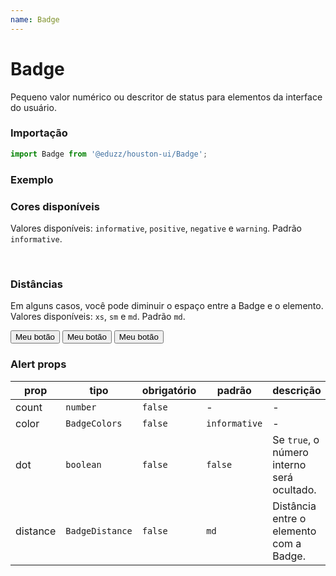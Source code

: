 ```yaml
---
name: Badge
---
```





# Badge

Pequeno valor numérico ou descritor de status para elementos da interface do usuário.

### Importação

```js
import Badge from '@eduzz/houston-ui/Badge';
```

### Exemplo

<Playground>
  <IconButton>
    <Badge>
      <Icon />
    </Badge>
  </IconButton>
  <IconButton>
    <Badge count={9}>
      <Icon />
    </Badge>
  </IconButton>
  <IconButton>
    <Badge count={101}>
      <Icon />
    </Badge>
  </IconButton>
</Playground>

### Cores disponíveis

Valores disponíveis: `informative`, `positive`, `negative` e `warning`. Padrão `informative`.

<Playground>
  <IconButton>
    <Badge count={101}>
      <Icon />
    </Badge>
  </IconButton>
  <IconButton>
    <Badge count={101} color='positive'>
      <Icon />
    </Badge>
  </IconButton>
  <IconButton>
    <Badge count={101} color='negative'>
      <Icon />
    </Badge>
  </IconButton>
  <IconButton>
    <Badge count={101} color='warning'>
      <Icon />
    </Badge>
  </IconButton>
  <br />
  <IconButton>
    <Badge dot>
      <Icon />
    </Badge>
  </IconButton>
  <IconButton>
    <Badge dot color='positive'>
      <Icon />
    </Badge>
  </IconButton>
  <IconButton>
    <Badge dot color='negative'>
      <Icon />
    </Badge>
  </IconButton>
  <IconButton>
    <Badge dot color='warning'>
      <Icon />
    </Badge>
  </IconButton>
</Playground>

### Distâncias

Em alguns casos, você pode diminuir o espaço entre a Badge e o elemento. Valores disponíveis: `xs`, `sm` e `md`. Padrão `md`.

<Playground>
  <div style={{ display: 'inline-flex', gap: 16 }}>
    <Badge count={101} distance='xs'>
      <Button>Meu botão</Button>
    </Badge>
    <Badge count={101} distance='sm'>
      <Button>Meu botão</Button>
    </Badge>
    <Badge count={101} distance='md'>
      <Button>Meu botão</Button>
    </Badge>
  </div>
</Playground>

### Alert props

| prop     | tipo            | obrigatório | padrão        | descrição                                  |
| -------- | --------------- | ----------- | ------------- | ------------------------------------------ |
| count    | `number`        | `false`     | -             | -                                          |
| color    | `BadgeColors`   | `false`     | `informative` | -                                          |
| dot      | `boolean`       | `false`     | `false`       | Se `true`, o número interno será ocultado. |
| distance | `BadgeDistance` | `false`     | `md`          | Distância entre o elemento com a Badge.    |
